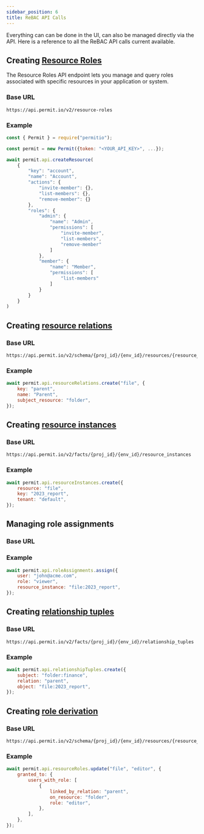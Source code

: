 ```yaml
---
sidebar_position: 6
title: ReBAC API Calls
---
```


Everything can can be done in the UI, can also be managed directly via the API. Here is a reference to all the ReBAC API calls
current available.

## Creating [Resource Roles](https://api.permit.io/v2/redoc#tag/Resource-Roles)

The Resource Roles API endpoint lets you manage and query roles associated with specific resources in your application or system.

### Base URL

```
https://api.permit.io/v2/resource-roles
```

### Example

<Tabs groupId="language">
<TabItem value="nodejs" label="Node.js">

```javascript
const { Permit } = require("permitio");

const permit = new Permit({token: "<YOUR_API_KEY>", ...});

await permit.api.createResource(
    {
        "key": "account",
        "name": "Account",
        "actions": {
            "invite-member": {},
            "list-members": {},
            "remove-member": {}
        },
        "roles": {
            "admin": {
                "name": "Admin",
                "permissions": [
                    "invite-member",
                    "list-members",
                    "remove-member"
                ]
            },
            "member": {
                "name": "Member",
                "permissions": [
                    "list-members"
                ]
            }
        }
    }
)
```

  </TabItem>
</Tabs>

## Creating [resource relations](https://api.permit.io/v2/redoc#tag/Resource-Relations)

### Base URL

```
https://api.permit.io/v2/schema/{proj_id}/{env_id}/resources/{resource_id}/relations
```

### Example

<Tabs groupId="language">
  <TabItem value="nodejs" label="Node.js">

```javascript
await permit.api.resourceRelations.create("file", {
	key: "parent",
	name: "Parent",
	subject_resource: "folder",
});
```

  </TabItem>
</Tabs>

## Creating [resource instances](https://api.permit.io/v2/redoc#tag/Resource-Instances)

### Base URL

```
https://api.permit.io/v2/facts/{proj_id}/{env_id}/resource_instances
```

### Example

<Tabs groupId="language">
  <TabItem value="nodejs" label="Node.js">

```javascript
await permit.api.resourceInstances.create({
	resource: "file",
	key: "2023_report",
	tenant: "default",
});
```

  </TabItem>
</Tabs>

## Managing role assignments

### Base URL

### Example

<Tabs groupId="language">
  <TabItem value="nodejs" label="Node.js">

```javascript
await permit.api.roleAssignments.assign({
	user: "john@acme.com",
	role: "viewer",
	resource_instance: "file:2023_report",
});
```

  </TabItem>
</Tabs>

## Creating [relationship tuples](https://api.permit.io/v2/redoc#tag/Relationship-tuples)

### Base URL

```
https://api.permit.io/v2/facts/{proj_id}/{env_id}/relationship_tuples
```

### Example

<Tabs groupId="language">
  <TabItem value="nodejs" label="Node.js">

```javascript
await permit.api.relationshipTuples.create({
	subject: "folder:finance",
	relation: "parent",
	object: "file:2023_report",
});
```

  </TabItem>
</Tabs>

## Creating [role derivation](https://api.permit.io/v2/redoc#tag/Implicit-Grants)

### Base URL

```
https://api.permit.io/v2/schema/{proj_id}/{env_id}/resources/{resource_id}/roles/{role_id}/implicit_grants
```

### Example

<Tabs groupId="language">
  <TabItem value="nodejs" label="Node.js">

```javascript
await permit.api.resourceRoles.update("file", "editor", {
	granted_to: {
		users_with_role: [
			{
				linked_by_relation: "parent",
				on_resource: "folder",
				role: "editor",
			},
		],
	},
});
```

  </TabItem>
</Tabs>

